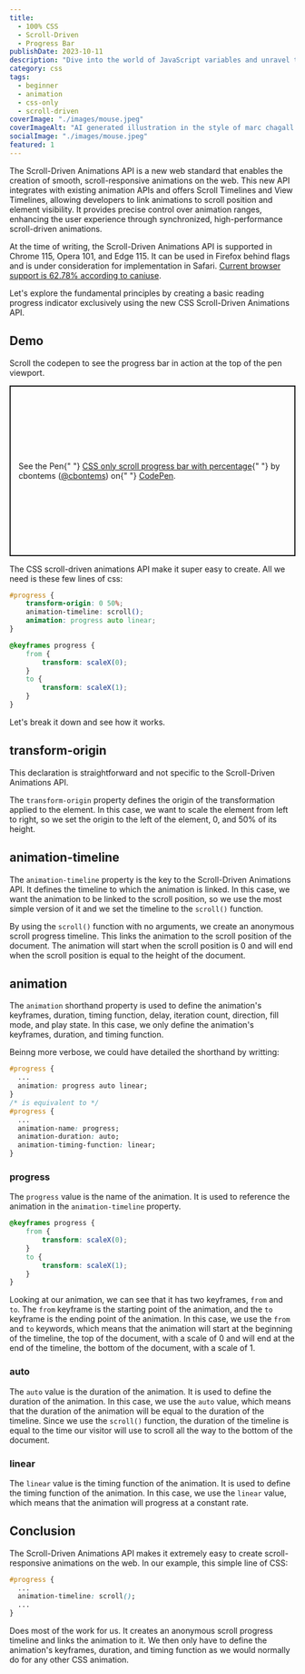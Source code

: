 ```yaml
---
title:
  - 100% CSS
  - Scroll-Driven
  - Progress Bar
publishDate: 2023-10-11
description: "Dive into the world of JavaScript variables and unravel the differences between var, let, and const. Learn how each keyword works, their scoping rules, and when to use them in your code. Gain a clear understanding of variable declaration in JavaScript and level up your programming skills."
category: css
tags:
  - beginner
  - animation
  - css-only
  - scroll-driven
coverImage: "./images/mouse.jpeg"
coverImageAlt: "AI generated illustration in the style of marc chagall. A mouse aneimates his puppet in a fatasy, colorful environment."
socialImage: "./images/mouse.jpeg"
featured: 1
---
```


The Scroll-Driven Animations API is a new web standard that enables the creation of smooth, scroll-responsive animations on the web. This new API integrates with existing animation APIs and offers Scroll Timelines and View Timelines, allowing developers to link animations to scroll position and element visibility. It provides precise control over animation ranges, enhancing the user experience through synchronized, high-performance scroll-driven animations.

At the time of writing, the Scroll-Driven Animations API is supported in Chrome 115, Opera 101, and Edge 115. It can be used in Firefox behind flags and is under consideration for implementation in Safari. [Current browser support is 62.78% according to caniuse](https://caniuse.com/?search=animation-timeline).

Let's explore the fundamental principles by creating a basic reading progress indicator exclusively using the new CSS Scroll-Driven Animations API.

## Demo

Scroll the codepen to see the progress bar in action at the top of the pen viewport.

<p
	class="codepen"
	data-height="470"
	data-default-tab="html,result"
	data-slug-hash="xxmBYwv"
	data-user="cbontems"
	style="height: 300px; box-sizing: border-box; display: flex; align-items: center; justify-content: center; border: 2px solid; margin: 1em 0; padding: 1em;"
>
	<span>
		See the Pen{" "}
		<a href="https://codepen.io/cbontems/pen/xxmBYwv">CSS only scroll progress bar with percentage</a>{" "}
		by cbontems (<a href="https://codepen.io/cbontems">@cbontems</a>) on{" "}
		<a href="https://codepen.io">CodePen</a>.
	</span>
</p>
<script async src="https://cpwebassets.codepen.io/assets/embed/ei.js"></script>

The CSS scroll-driven animations API make it super easy to create. All we need is these few lines of css:

```css
#progress {
	transform-origin: 0 50%;
	animation-timeline: scroll();
	animation: progress auto linear;
}

@keyframes progress {
	from {
		transform: scaleX(0);
	}
	to {
		transform: scaleX(1);
	}
}
```

Let's break it down and see how it works.

## transform-origin

This declaration is straightforward and not specific to the Scroll-Driven Animations API.

The `transform-origin` property defines the origin of the transformation applied to the element. In this case, we want to scale the element from left to right, so we set the origin to the left of the element, 0, and 50% of its height.

## animation-timeline

The `animation-timeline` property is the key to the Scroll-Driven Animations API. It defines the timeline to which the animation is linked. In this case, we want the animation to be linked to the scroll position, so we use the most simple version of it and we set the timeline to the `scroll()` function.

By using the `scroll()` function with no arguments, we create an anonymous scroll progress timeline. This links the animation to the scroll position of the document. The animation will start when the scroll position is 0 and will end when the scroll position is equal to the height of the document.

## animation

The `animation` shorthand property is used to define the animation's keyframes, duration, timing function, delay, iteration count, direction, fill mode, and play state. In this case, we only define the animation's keyframes, duration, and timing function.

Beinng more verbose, we could have detailed the shorthand by writting:

```css
#progress {
  ...
  animation: progress auto linear;
}
/* is equivalent to */
#progress {
  ...
  animation-name: progress;
  animation-duration: auto;
  animation-timing-function: linear;
}
```

### progress

The `progress` value is the name of the animation. It is used to reference the animation in the `animation-timeline` property.

```css
@keyframes progress {
	from {
		transform: scaleX(0);
	}
	to {
		transform: scaleX(1);
	}
}
```

Looking at our animation, we can see that it has two keyframes, `from` and `to`. The `from` keyframe is the starting point of the animation, and the `to` keyframe is the ending point of the animation. In this case, we use the `from` and `to` keywords, which means that the animation will start at the beginning of the timeline, the top of the document, with a scale of 0 and will end at the end of the timeline, the bottom of the document, with a scale of 1.

### auto

The `auto` value is the duration of the animation. It is used to define the duration of the animation. In this case, we use the `auto` value, which means that the duration of the animation will be equal to the duration of the timeline. Since we use the `scroll()` function, the duration of the timeline is equal to the time our visitor will use to scroll all the way to the bottom of the document.

### linear

The `linear` value is the timing function of the animation. It is used to define the timing function of the animation. In this case, we use the `linear` value, which means that the animation will progress at a constant rate.

## Conclusion

The Scroll-Driven Animations API makes it extremely easy to create scroll-responsive animations on the web. In our example, this simple line of CSS:

```css
#progress {
  ...
  animation-timeline: scroll();
  ...
}
```

Does most of the work for us. It creates an anonymous scroll progress timeline and links the animation to it. We then only have to define the animation's keyframes, duration, and timing function as we would normally do for any other CSS animation.
